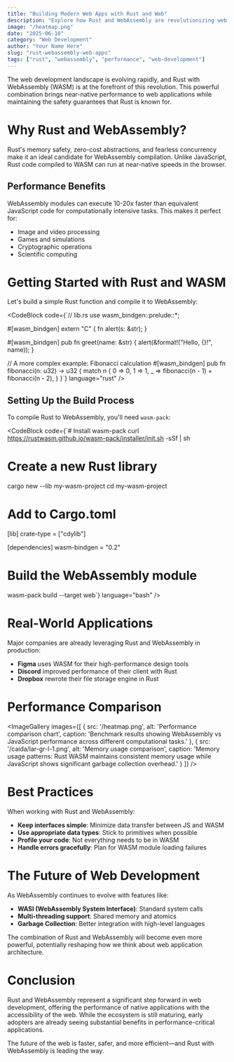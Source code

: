 ```yaml
---
title: "Building Modern Web Apps with Rust and Web"
description: "Explore how Rust and WebAssembly are revolutionizing web development with near-native performance and memory safety in the browser."
image: "/heatmap.png"
date: "2025-06-10"
category: "Web Development"
author: "Your Name Here"
slug: "rust-webassembly-web-apps"
tags: ["rust", "webassembly", "performance", "web-development"]
---
```


The web development landscape is evolving rapidly, and Rust with WebAssembly (WASM) is at the forefront of this revolution. This powerful combination brings near-native performance to web applications while maintaining the safety guarantees that Rust is known for.

# Why Rust and WebAssembly?

Rust's memory safety, zero-cost abstractions, and fearless concurrency make it an ideal candidate for WebAssembly compilation. Unlike JavaScript, Rust code compiled to WASM can run at near-native speeds in the browser.

## Performance Benefits

WebAssembly modules can execute 10-20x faster than equivalent JavaScript code for computationally intensive tasks. This makes it perfect for:

- Image and video processing
- Games and simulations  
- Cryptographic operations
- Scientific computing

# Getting Started with Rust and WASM

Let's build a simple Rust function and compile it to WebAssembly:

<CodeBlock
  code={`// lib.rs
use wasm_bindgen::prelude::*;

#[wasm_bindgen]
extern "C" {
    fn alert(s: &str);
}

#[wasm_bindgen]
pub fn greet(name: &str) {
    alert(&format!("Hello, {}!", name));
}

// A more complex example: Fibonacci calculation
#[wasm_bindgen]
pub fn fibonacci(n: u32) -> u32 {
    match n {
        0 => 0,
        1 => 1,
        _ => fibonacci(n - 1) + fibonacci(n - 2),
    }
}`}
  language="rust"
/>

## Setting Up the Build Process

To compile Rust to WebAssembly, you'll need `wasm-pack`:

<CodeBlock
  code={`# Install wasm-pack
curl https://rustwasm.github.io/wasm-pack/installer/init.sh -sSf | sh

# Create a new Rust library
cargo new --lib my-wasm-project
cd my-wasm-project

# Add to Cargo.toml
[lib]
crate-type = ["cdylib"]

[dependencies]
wasm-bindgen = "0.2"

# Build the WebAssembly module
wasm-pack build --target web`}
  language="bash"
/>

# Real-World Applications

Major companies are already leveraging Rust and WebAssembly in production:

- **Figma** uses WASM for their high-performance design tools
- **Discord** improved performance of their client with Rust
- **Dropbox** rewrote their file storage engine in Rust

# Performance Comparison

<ImageGallery
  images={[
    { 
      src: '/heatmap.png', 
      alt: 'Performance comparison chart',
      caption: 'Benchmark results showing WebAssembly vs JavaScript performance across different computational tasks.'
    },
    { 
      src: '/caida/lar-gr-l-1.png', 
      alt: 'Memory usage comparison',
      caption: 'Memory usage patterns: Rust WASM maintains consistent memory usage while JavaScript shows significant garbage collection overhead.'
    }
  ]}
/>

# Best Practices

When working with Rust and WebAssembly:

- **Keep interfaces simple**: Minimize data transfer between JS and WASM
- **Use appropriate data types**: Stick to primitives when possible
- **Profile your code**: Not everything needs to be in WASM
- **Handle errors gracefully**: Plan for WASM module loading failures

# The Future of Web Development

As WebAssembly continues to evolve with features like:

- **WASI (WebAssembly System Interface)**: Standard system calls
- **Multi-threading support**: Shared memory and atomics
- **Garbage Collection**: Better integration with high-level languages

The combination of Rust and WebAssembly will become even more powerful, potentially reshaping how we think about web application architecture.

# Conclusion

Rust and WebAssembly represent a significant step forward in web development, offering the performance of native applications with the accessibility of the web. While the ecosystem is still maturing, early adopters are already seeing substantial benefits in performance-critical applications.

The future of the web is faster, safer, and more efficient—and Rust with WebAssembly is leading the way.
